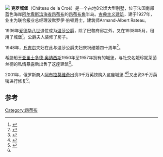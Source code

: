 [[File:Chateau_croe_Antibes.jpg|]]
'''克罗城堡'''（Château de la Croë）是一个占地8公顷大型别墅，位于法国南部蓝色海岸[[阿尔卑斯滨海省|阿尔卑斯滨海省]][[昂蒂布|昂蒂布]]的[[昂蒂布角|昂蒂布角]]半岛。[[古典主义建筑|古典主义建筑]]，建于1927年，业主为联合报业总经理波默罗伊·伯顿爵士，建筑师Armand-Albert Rateau。

1936年[[爱德华八世|爱德华八世]]退位成为[[温莎公爵|温莎公爵]]，除了巴黎府邸之外，又在1938年5月，租用了城堡<ref name="Bloch2012">{{cite book|author=Michael Bloch|title=The Duke of Windsor's War|url=http://books.google.com/books?id=3DD50t5xO2MC&pg=PT97|date=28 May 2012|publisher=Little, Brown Book Group|isbn=978-1-4055-1708-9|pages=97–|access-date=2016-06-11|archive-date=2014-06-26|archive-url=https://web.archive.org/web/20140626184604/http://books.google.com/books?id=3DD50t5xO2MC&pg=PT97|dead-url=no}}</ref>。公爵夫人装修了房子。 

1948年，[[丘吉尔|丘吉尔]]夫妇在此与温莎公爵夫妇庆祝结婚四十周年<ref name="Lovell2011">{{cite book|author=Mary Lovell|title=The Churchills|url=http://books.google.com/books?id=n5YlSoQqx9YC&pg=PT469|date=7 April 2011|publisher=Little, Brown Book Group|isbn=978-0-7481-1711-6|pages=469–|access-date=2016-06-11|archive-date=2014-06-26|archive-url=https://web.archive.org/web/20140626184608/http://books.google.com/books?id=n5YlSoQqx9YC&pg=PT469|dead-url=no}}</ref>。

希腊船王[[亚里士多德·奥纳西斯|亚里士多德·奥纳西斯]]1950年至1957年拥有的城堡，与社交名媛珍妮莱茵兰德的私情暴露后出售了这座建筑<ref name="Evans1987">{{cite book|author=Peter Evans|title=Ari: The Life, Times and Women of Aristotle Onassis|url=http://books.google.com/books?id=bKlBAAAACAAJ|year=1987|publisher=Penguin|isbn=978-0-14-009961-4}}</ref>。

2001年，俄罗斯商人[[阿布拉莫维奇|阿布拉莫维奇]]出资3千万英镑购入这座城堡.<ref name="Teleg11">{{cite news|last=Osborn|first=Andrew|title=Roman Abramovich declares assets|work=The Daily Telegraph|date=17 February 2011|url=http://www.telegraph.co.uk/news/worldnews/europe/russia/8328972/Roman-Abramovich-declares-assets.html|accessdate=2016-06-11|archive-date=2019-08-16|archive-url=https://web.archive.org/web/20190816052632/https://www.telegraph.co.uk/news/worldnews/europe/russia/8328972/Roman-Abramovich-declares-assets.html|dead-url=no}}</ref><ref name="NiceMatin">{{cite news|title=Antibes Abramovich entrouvre les portes du Château de la Croë|work=Nice Matin|date=27 January 2010|url=http://www.nicematin.com/article/societe/antibes-abramovich-entrouvre-les-portes-du-chateau-de-la-croe.6317.html|accessdate=2016-06-11|archive-date=2015-09-16|archive-url=https://web.archive.org/web/20150916051930/http://www.nicematin.com/article/societe/antibes-abramovich-entrouvre-les-portes-du-chateau-de-la-croe.6317.html|dead-url=no}}</ref>又出资3千万英镑进行修复<ref name="Teleg11"/>。

==参考==
{{Reflist}}
{{Coord|43.54605|N|7.13413|E|region:FR_type:landmark|display=title}}
[[Category:昂蒂布|Category:昂蒂布]]